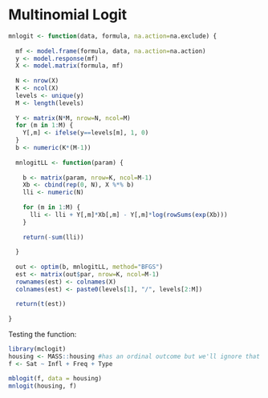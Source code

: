 # Multinomial Logit

<!-- Discussion of the model goes here -->

```r

mnlogit <- function(data, formula, na.action=na.exclude) {
  
  mf <- model.frame(formula, data, na.action=na.action)
  y <- model.response(mf)
  X <- model.matrix(formula, mf)
  
  N <- nrow(X)
  K <- ncol(X)
  levels <- unique(y)
  M <- length(levels)
  
  Y <- matrix(N*M, nrow=N, ncol=M)
  for (m in 1:M) {
    Y[,m] <- ifelse(y==levels[m], 1, 0)
  }
  b <- numeric(K*(M-1))
  
  mnlogitLL <- function(param) {
    
    b <- matrix(param, nrow=K, ncol=M-1)
    Xb <- cbind(rep(0, N), X %*% b)
    lli <- numeric(N)
    
    for (m in 1:M) {
      lli <- lli + Y[,m]*Xb[,m] - Y[,m]*log(rowSums(exp(Xb)))
    }
    
    return(-sum(lli))
    
  }
  
  out <- optim(b, mnlogitLL, method="BFGS")
  est <- matrix(out$par, nrow=K, ncol=M-1)
  rownames(est) <- colnames(X)
  colnames(est) <- paste0(levels[1], "/", levels[2:M])
  
  return(t(est))
  
}


```

Testing the function:

```r

library(mclogit)
housing <- MASS::housing #has an ordinal outcome but we'll ignore that for our purposes
f <- Sat ~ Infl + Freq + Type

mblogit(f, data = housing)
mnlogit(housing, f)


```
